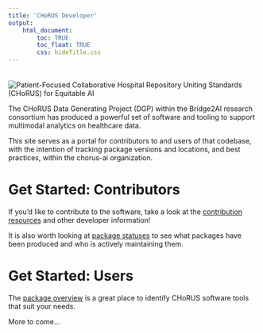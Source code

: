 ```yaml
---
title: 'CHoRUS Developer'
output: 
    html_document:
        toc: TRUE
        toc_float: TRUE
        css: hideTitle.css
---
```

<img src="images/banner.png" alt="Patient-Focused Collaborative Hospital Repository Uniting Standards (CHoRUS) for Equitable AI" style="vertical-align:top; margin-top: 20px;">

The CHoRUS Data Generating Project (DGP) within the Bridge2AI research consortium has produced a powerful set of software and tooling to support multimodal analytics on healthcare data.

This site serves as a portal for contributors to and users of that codebase, with the intention of tracking package versions and locations, and best practices, within the chorus-ai organization.

# Get Started: Contributors

If you'd like to contribute to the software, take a look at the [contribution resources](contribute.html) and other developer information!

It is also worth looking at [package statuses](packageStatuses.html) to see what packages have been produced and who is actively maintaining them.

# Get Started: Users

The [package overview](packages.html) is a great place to identify CHoRUS software tools that suit your needs.

More to come...
